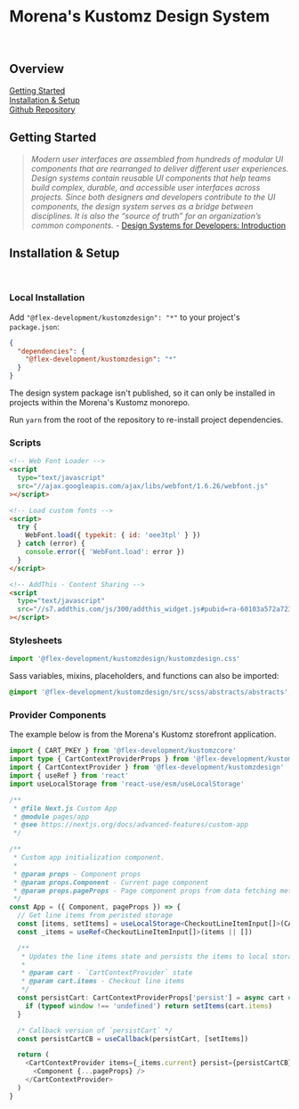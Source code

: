 
<Meta title='Getting Started/Welcome' />

# Morena's Kustomz Design System

<br />

## Overview

[Getting Started](#getting-started)  
[Installation & Setup](#installation-&-setup)  
[Github Repository](https://github.com/flex-development/JIME-P001)

## Getting Started

> _Modern user interfaces are assembled from hundreds of modular UI components
> that are rearranged to deliver different user experiences. Design systems
> contain reusable UI components that help teams build complex, durable, and
> accessible user interfaces across projects. Since both designers and
> developers contribute to the UI components, the design system serves as a
> bridge between disciplines. It is also the “source of truth” for an
> organization’s common components._ -
> [Design Systems for Developers: Introduction](https://www.learnstorybook.com/design-systems-for-developers/react/en/introduction/)

## Installation & Setup

<br />

### Local Installation

Add `"@flex-development/kustomzdesign": "*"` to your project's `package.json`:

```json
{
  "dependencies": {
    "@flex-development/kustomzdesign": "*"
  }
}
```

The design system package isn't published, so it can only be installed in
projects within the Morena's Kustomz monorepo.

Run `yarn` from the root of the repository to re-install project dependencies.

### Scripts

```html
<!-- Web Font Loader -->
<script
  type="text/javascript"
  src="//ajax.googleapis.com/ajax/libs/webfont/1.6.26/webfont.js"
></script>

<!-- Load custom fonts -->
<script>
  try {
    WebFont.load({ typekit: { id: 'oee3tpl' } })
  } catch (error) {
    console.error({ 'WebFont.load': error })
  }
</script>

<!-- AddThis - Content Sharing -->
<script
  type="text/javascript"
  src="//s7.addthis.com/js/300/addthis_widget.js#pubid=ra-60103a572a723aa0"
></script>
```

### Stylesheets

```typescript
import '@flex-development/kustomzdesign/kustomzdesign.css'
```

Sass variables, mixins, placeholders, and functions can also be imported:

```scss
@import '@flex-development/kustomzdesign/src/scss/abstracts/abstracts';
```

### Provider Components

The example below is from the Morena's Kustomz storefront application.

```typescript
import { CART_PKEY } from '@flex-development/kustomzcore'
import type { CartContextProviderProps } from '@flex-development/kustomzdesign'
import { CartContextProvider } from '@flex-development/kustomzdesign'
import { useRef } from 'react'
import useLocalStorage from 'react-use/esm/useLocalStorage'

/**
 * @file Next.js Custom App
 * @module pages/app
 * @see https://nextjs.org/docs/advanced-features/custom-app
 */

/**
 * Custom app initialization component.
 *
 * @param props - Component props
 * @param props.Component - Current page component
 * @param props.pageProps - Page component props from data fetching methods
 */
const App = ({ Component, pageProps }) => {
  // Get line items from peristed storage
  const [items, setItems] = useLocalStorage<CheckoutLineItemInput[]>(CART_PKEY)
  const _items = useRef<CheckoutLineItemInput[]>(items || [])

  /**
   * Updates the line items state and persists the items to local storage.
   *
   * @param cart - `CartContextProvider` state
   * @param cart.items - Checkout line items
   */
  const persistCart: CartContextProviderProps['persist'] = async cart => {
    if (typeof window !== 'undefined') return setItems(cart.items)
  }

  /* Callback version of `persistCart` */
  const persistCartCB = useCallback(persistCart, [setItems])

  return (
    <CartContextProvider items={_items.current} persist={persistCartCB}>
      <Component {...pageProps} />
    </CartContextProvider>
  )
}
```
